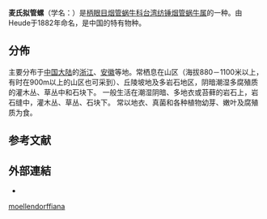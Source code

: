 {{distinguish|麥氏煙管蝸牛}}
{{Subspeciesbox
 | genus = Hemiphaedusa
 | species = moellendorffiana
 | subspecies = moellendorffiana
 | authority = (Heude, 1882){{r|shell_6066|Chen & Zhang 1999}}
 | synonyms_ref = 
 | synonyms = 
}}
'''麦氏拟管螺'''（学名：''{{lang|la|Hemiphaedusa moellendorffiana moellendorffiana}}''）是[[柄眼目|柄眼目]][[烟管蜗牛科|烟管蜗牛科]][[台湾纺锤烟管蜗牛属|台湾纺锤烟管蜗牛属]]的一种{{r|shell_6066|Chen & Zhang 1999}}。由Heude于1882年命名，是中国的特有物种{{r|id10993}}。

==分佈==
主要分布于[[中国大陆|中国大陆]]{{r|shell_6066|Chen & Zhang 1999}}的[[浙江|浙江]]、[[安徽|安徽]]等地{{r|id10993}}。常栖息在山区（海拔880－1100米以上，有时在900m以上的山区也可采到）、丘陵坡地及多岩石地区，阴暗潮湿多腐殖质的灌木丛、草丛中和石块下{{r|shell_6066|Chen & Zhang 1999}}。
一般生活在潮湿阴暗、多地衣或苔藓的岩石上，岩石缝中，灌木丛、草丛、石块下{{r|shell_6066|Chen & Zhang 1999|id10993}}。
常以地衣、真菌和各种植物幼芽、嫩叶及腐殖质为食{{r|shell_6066|Chen & Zhang 1999}}。

==参考文献==
{{reflist|refs=
<ref name="Chen & Zhang 1999">{{shelldoc/陳德牛&張國慶1999
 | chapter=麦氏拟管螺  |chapter-url=http://www.lifescience.com.cn/info/106537 }}</ref>
<ref name='id10993'>{{cite web
 | url =http://www.bioinfo.cn/db05/BjdwSpecies.php?action=view&id=10993 | deadurl =yes
 | archive-url =https://web.archive.org/web/20160305054527/http://www.bioinfo.cn/db05/BjdwSpecies.php?action=view&id=10993
 | title =麦氏拟管螺| work =《中国动物物种编目数据库》
 | publisher =中国科学院微生物研究所| author =中国科学院动物研究所
 | access-date =2009-04-28| archive-date =2016-03-05}}</ref>
<ref name="shell_6066">{{cite web
 |url=http://shell.sinica.edu.tw/chinese/shellbase_detail.php?science_no=6066
 |title=国际贝库：麦氏拟管螺|publisher=台湾贝类资料库
 |access-date=2018-05-27 |language=zh-hant }}</ref>
}}

==外部連結==
{{commonscat|Hemiphaedusa moellendorffiana moellendorffiana}}
* {{Wikispecies-inline|Hemiphaedusa moellendorffiana moellendorffiana}}
{{Taxonbar}}
[[Category:台湾纺锤烟管蜗牛属|moellendorffiana]]
{{Mollusc-stub}}
